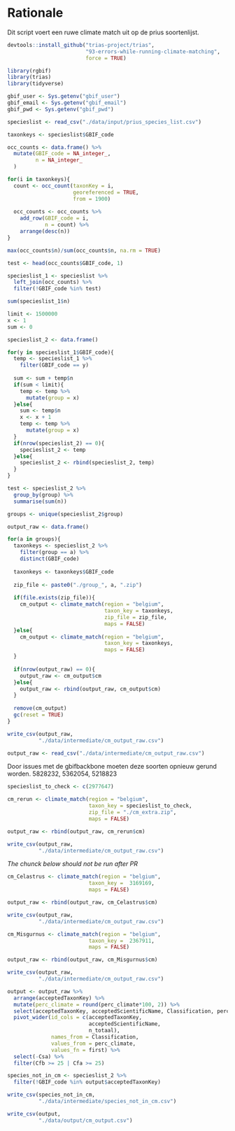 # Rationale
Dit script voert een ruwe climate match uit op de prius soortenlijst.

```r
devtools::install_github("trias-project/trias",
                         "93-errors-while-running-climate-matching",
                         force = TRUE)
```

```r
library(rgbif)
library(trias)
library(tidyverse)
```

```r
gbif_user <- Sys.getenv("gbif_user")
gbif_email <- Sys.getenv("gbif_email")
gbif_pwd <- Sys.getenv("gbif_pwd")
```

```r
specieslist <- read_csv("./data/input/prius_species_list.csv")

taxonkeys <- specieslist$GBIF_code

occ_counts <- data.frame() %>% 
  mutate(GBIF_code = NA_integer_,
         n = NA_integer_
  )

for(i in taxonkeys){
  count <- occ_count(taxonKey = i,
                     georeferenced = TRUE,
                     from = 1900)
  
  occ_counts <- occ_counts %>% 
    add_row(GBIF_code = i,
            n = count) %>% 
    arrange(desc(n))
}

max(occ_counts$n)/sum(occ_counts$n, na.rm = TRUE)

test <- head(occ_counts$GBIF_code, 1)

specieslist_1 <- specieslist %>% 
  left_join(occ_counts) %>% 
  filter(!GBIF_code %in% test)

sum(specieslist_1$n)

limit <- 1500000
x <- 1
sum <- 0

specieslist_2 <- data.frame()

for(y in specieslist_1$GBIF_code){
  temp <- specieslist_1 %>% 
    filter(GBIF_code == y)
  
  sum <- sum + temp$n
  if(sum < limit){
    temp <- temp %>% 
      mutate(group = x)
  }else{
    sum <- temp$n
    x <- x + 1 
    temp <- temp %>% 
      mutate(group = x)
  }
  if(nrow(specieslist_2) == 0){
    specieslist_2 <- temp
  }else{
    specieslist_2 <- rbind(specieslist_2, temp)
  }
}

test <- specieslist_2 %>% 
  group_by(group) %>% 
  summarise(sum(n))
```

```r
groups <- unique(specieslist_2$group)

output_raw <- data.frame()

for(a in groups){
  taxonkeys <- specieslist_2 %>% 
    filter(group == a) %>% 
    distinct(GBIF_code)
  
  taxonkeys <- taxonkeys$GBIF_code
  
  zip_file <- paste0("./group_", a, ".zip")
  
  if(file.exists(zip_file)){
    cm_output <- climate_match(region = "belgium",
                               taxon_key = taxonkeys,
                               zip_file = zip_file,
                               maps = FALSE)
  }else{
    cm_output <- climate_match(region = "belgium",
                               taxon_key = taxonkeys,
                               maps = FALSE)
  }
  
  if(nrow(output_raw) == 0){
    output_raw <- cm_output$cm
  }else{
    output_raw <- rbind(output_raw, cm_output$cm)
  }
  
  remove(cm_output)
  gc(reset = TRUE)
}

write_csv(output_raw, 
          "./data/intermediate/cm_output_raw.csv")
```

```r
output_raw <- read_csv("./data/intermediate/cm_output_raw.csv")
```

Door issues met de gbifbackbone moeten deze soorten opnieuw gerund worden. 
5828232,
5362054,
5218823

```r
specieslist_to_check <- c(2977647)

cm_rerun <- climate_match(region = "belgium",
                          taxon_key = specieslist_to_check,
                          zip_file = "./cm_extra.zip",
                          maps = FALSE)

output_raw <- rbind(output_raw, cm_rerun$cm)

write_csv(output_raw, 
          "./data/intermediate/cm_output_raw.csv")
```

*The chunck below should not be run after PR*

```r
cm_Celastrus <- climate_match(region = "belgium",
                          taxon_key =  3169169,
                          maps = FALSE)

output_raw <- rbind(output_raw, cm_Celastrus$cm)

write_csv(output_raw, 
          "./data/intermediate/cm_output_raw.csv")
```

```r
cm_Misgurnus <- climate_match(region = "belgium",
                          taxon_key =  2367911,
                          maps = FALSE)

output_raw <- rbind(output_raw, cm_Misgurnus$cm)

write_csv(output_raw, 
          "./data/intermediate/cm_output_raw.csv")
```

```r
output <- output_raw %>% 
  arrange(acceptedTaxonKey) %>% 
  mutate(perc_climate = round(perc_climate*100, 2)) %>% 
  select(acceptedTaxonKey, acceptedScientificName, Classification, perc_climate, n_totaal) %>% 
  pivot_wider(id_cols = c(acceptedTaxonKey,
                          acceptedScientificName,
                          n_totaal),
              names_from = Classification,
              values_from = perc_climate,
              values_fn = first) %>% 
  select(-Csa) %>% 
  filter(Cfb >= 25 | Cfa >= 25)
```


```r
species_not_in_cm <- specieslist_2 %>% 
  filter(!GBIF_code %in% output$acceptedTaxonKey)

write_csv(species_not_in_cm,
          "./data/intermediate/species_not_in_cm.csv")
```

```r
write_csv(output, 
          "./data/output/cm_output.csv")
```


